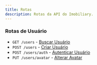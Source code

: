 ```yaml
---
title: Rotas
description: Rotas da API do Imobiliary.
---
```


### Rotas de Usuário
 - `GET /users` - [Buscar Usuário](./rotas/usuario/buscar)
 - `POST /users` - [Criar Usuário](./rotas/usuario/criar)
 - `POST /users/auth` - [Autenticar Usuário](./rotas/usuario/autenticar)
 - `PUT /users/avatar` - [Alterar Avatar](./rotas/usuario/alterar-avatar)